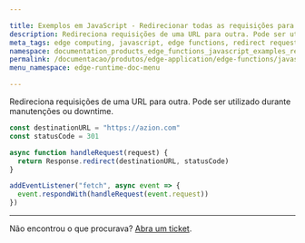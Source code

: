 ```yaml
---

title: Exemplos em JavaScript - Redirecionar todas as requisições para uma URL
description: Redireciona requisições de uma URL para outra. Pode ser utilizado durante manutenções ou downtime.
meta_tags: edge computing, javascript, edge functions, redirect request to one url
namespace: documentation_products_edge_functions_javascript_examples_redirect_url
permalink: /documentacao/produtos/edge-application/edge-functions/javascript-examples/redirect-requests/
menu_namespace: edge-runtime-doc-menu

---
```


Redireciona requisições de uma URL para outra. Pode ser utilizado durante manutenções ou downtime.

```js
const destinationURL = "https://azion.com"
const statusCode = 301

async function handleRequest(request) {
  return Response.redirect(destinationURL, statusCode)
}

addEventListener("fetch", async event => {
  event.respondWith(handleRequest(event.request))
})
```

---

Não encontrou o que procurava? [Abra um ticket](https://tickets.azion.com/pt-BR/support/login/).
